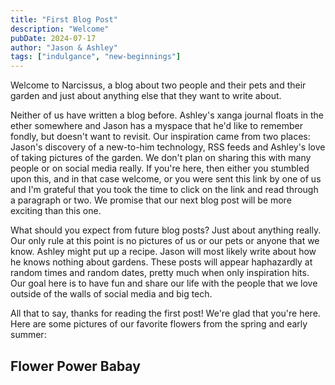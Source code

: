 ```yaml
---
title: "First Blog Post"
description: "Welcome"
pubDate: 2024-07-17
author: "Jason & Ashley"
tags: ["indulgance", "new-beginnings"]
---
```



Welcome to Narcissus, a blog about two people and their pets and their garden
and just about anything else that they want to write about.

Neither of us have written a blog before. Ashley's xanga journal floats in the
ether somewhere and Jason has a myspace that he'd like to remember fondly, but
doesn't want to revisit. Our inspiration came from two places: Jason's discovery
of a new-to-him technology, RSS feeds and Ashley's love of taking pictures of
the garden. We don't plan on sharing this with many people or on social media
really. If you're here, then either you stumbled upon this, and in that case
welcome, or you were sent this link by one of us and I'm grateful that you took
the time to click on the link and read through a paragraph or two. We promise
that our next blog post will be more exciting than this one.

What should you expect from future blog posts? Just about anything really. Our
only rule at this point is no pictures of us or our pets or anyone that we know.
Ashley might put up a recipe. Jason will most likely write about how he knows
nothing about gardens. These posts will appear haphazardly at random times and
random dates, pretty much when only inspiration hits. Our goal here is to have
fun and share our life with the people that we love outside of the walls of 
social media and big tech.

All that to say, thanks for reading the first post! We're glad that you're here.
Here are some pictures of our favorite flowers from the spring and early summer:

## Flower Power Babay

<NarcImageWithCaption
  src={artichoke}
  alt="an artichoke"
  caption="An Artichoke"
/>
<NarcImageWithCaption
  src={zennia}
  alt="a zennia"
  caption="Purple Zennia"
/>
<NarcImageWithCaption
  src={orangeZennia}
  alt="an orange zennia"
  caption="orange zennia"
/>
<NarcImageWithCaption
  src={loofah}
  alt="a loofah"
  caption="Loooooooofah"
/>
